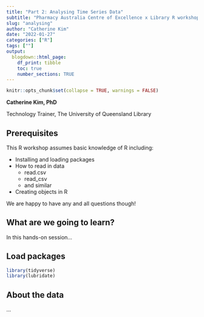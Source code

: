```yaml
---
title: "Part 2: Analysing Time Series Data"
subtitle: "Pharmacy Australia Centre of Excellence x Library R workshop"
slug: "analysing"
author: "Catherine Kim"
date: "2022-01-27"
categories: ["R"]
tags: [""]
output:
  blogdown::html_page:
    df_print: tibble
    toc: true
    number_sections: TRUE
---
```



```r
knitr::opts_chunk$set(collapse = TRUE, warnings = FALSE)
```

**Catherine Kim, PhD**

Technology Trainer, The University of Queensland Library

## Prerequisites 

This R workshop assumes basic knowledge of R including:

* Installing and loading packages
* How to read in data
    + read.csv
    + read_csv
    + and similar
* Creating objects in R

We are happy to have any and all questions though!

## What are we going to learn?

In this hands-on session...

## Load packages

```r
library(tidyverse)
library(lubridate)
```

## About the data

...